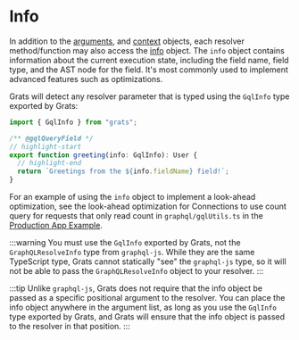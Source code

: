 # Info

In addition to the [arguments](./03-arguments.mdx), and [context](./04-context.mdx) objects, each resolver method/function may also access the [info](https://graphql.org/learn/execution/#root-fields--resolvers) object. The `info` object contains information about the current execution state, including the field name, field type, and the AST node for the field. It's most commonly used to implement advanced features such as optimizations.

Grats will detect any resolver parameter that is typed using the `GqlInfo` type exported by Grats:

```ts
import { GqlInfo } from "grats";

/** @gqlQueryField */
// highlight-start
export function greeting(info: GqlInfo): User {
  // highlight-end
  return `Greetings from the ${info.fieldName} field!`;
}
```

For an example of using the `info` object to implement a look-ahead optimization, see the look-ahead optimization for Connections to use count query for requests that only read count in `graphql/gqlUtils.ts` in the [Production App Example](../05-examples/10-production-app.md).

:::warning
You must use the `GqlInfo` exported by Grats, not the `GraphQLResolveInfo` type from `graphql-js`. While they are the same TypeScript type, Grats cannot statically "see" the `graphql-js` type, so it will not be able to pass the `GraphQLResolveInfo` object to your resolver.
:::

:::tip
Unlike `graphql-js`, Grats does not require that the info object be passed as a specific positional argument to the resolver. You can place the info object anywhere in the argument list, as long as you use the `GqlInfo` type exported by Grats, and Grats will ensure that the info object is passed to the resolver in that position.
:::
